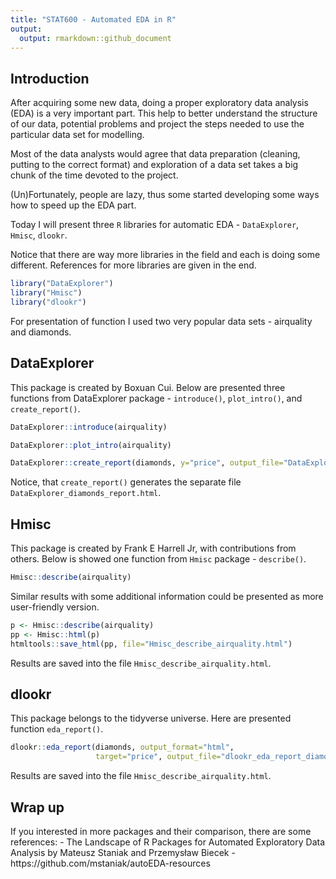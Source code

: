 ```yaml
---
title: "STAT600 - Automated EDA in R"
output:
  output: rmarkdown::github_document
---
```



## Introduction

After acquiring some new data, doing a proper exploratory data analysis (EDA) is a very important part. This help to better understand the structure of our data, potential problems and project the steps needed to use the particular data set for modelling. 

Most of the data analysts would agree that data preparation (cleaning, putting to the correct format) and exploration of a data set takes a big chunk of the time devoted to the project. 

(Un)Fortunately, people are lazy, thus some started developing some ways how to speed up the EDA part. 

Today I will present three `R` libraries for automatic EDA - `DataExplorer`, `Hmisc`, `dlookr`.

Notice that there are way more libraries in the field and each is doing some different. References for more libraries are given in the end. 

```r
library("DataExplorer")
library("Hmisc")
library("dlookr")
```

For presentation of function I used two very popular data sets - airquality and diamonds. 


## DataExplorer

This package is created by Boxuan Cui. Below are presented three functions from DataExplorer package - `introduce()`, `plot_intro()`, and `create_report()`.  

```r
DataExplorer::introduce(airquality)
```

```r
DataExplorer::plot_intro(airquality)
```

```r
DataExplorer::create_report(diamonds, y="price", output_file="DataExplorer_diamonds_report.html")
```

Notice, that `create_report()` generates the separate file `DataExplorer_diamonds_report.html`. 

## Hmisc

This package is created by Frank E Harrell Jr, with contributions from others. Below is showed one function from `Hmisc` package - `describe()`.

```r
Hmisc::describe(airquality)
```

Similar results with some additional information could be presented as more user-friendly version. 

```r
p <- Hmisc::describe(airquality)
pp <- Hmisc::html(p)
htmltools::save_html(pp, file="Hmisc_describe_airquality.html")
```

Results are saved into the file `Hmisc_describe_airquality.html`. 

## dlookr

This package belongs to the tidyverse universe. Here are presented function `eda_report()`.


```r
dlookr::eda_report(diamonds, output_format="html",
                   target="price", output_file="dlookr_eda_report_diamonds.html")
```

Results are saved into the file `Hmisc_describe_airquality.html`. 


## Wrap up

If you interested in more packages and their comparison, there are some references:
 - The Landscape of R Packages for Automated Exploratory Data Analysis by Mateusz Staniak and Przemysław Biecek
 - https://github.com/mstaniak/autoEDA-resources
